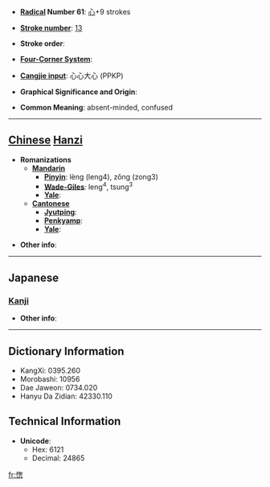 * '''[[Wiktionary:Chinese radical index| Radical]] Number 61''': [[Wiktionary:Chinese radical index 心|心]]+9 strokes

* '''[[Wiktionary:Chinese total strokes index|Stroke number]]''': [[Wiktionary:Chinese total strokes index 13|13]]

* '''Stroke order''': 

* '''[[Wiktionary:Chinese four corner index|Four-Corner System]]''': 

* '''[[Wiktionary:Chinese Cangjie index|Cangjie input]]''': 心心大心 (PPKP)

* '''Graphical Significance and Origin''': 

* '''Common Meaning''': absent-minded, confused

----

== [[Chinese]] [[Hanzi]] ==

* '''Romanizations'''
** '''[[Mandarin]]'''
*** '''[[Pinyin]]''': lèng (leng4), zǒng (zong3)
*** '''[[Wade-Giles]]''': leng<sup>4</sup>, tsung<sup>3</sup>
*** '''[[Yale]]''': 
** '''[[Cantonese]]'''
*** '''[[Jyutping]]''':
*** '''[[Penkyamp]]''': 
*** '''[[Yale]]''': 

* '''Other info''': 

----

==Japanese==
===[[Kanji]]===
{{kanji|on readings=[[そう]] (sō), [[す]] (su)|kun readings=}}

* '''Other info''':  

----

== Dictionary Information ==

* KangXi: 0395.260
* Morobashi: 10956
* Dae Jaweon: 0734.020
* Hanyu Da Zidian: 42330.110

== Technical Information ==

* '''Unicode''':
** Hex: 6121
** Decimal: 24865

[[fr:愡]]